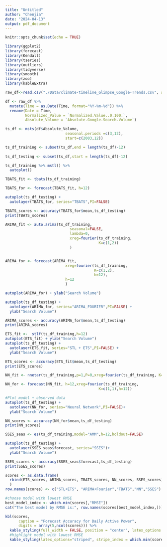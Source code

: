 ```yaml
---
title: "Untitled"
author: "Chenjia"
date: "2024-04-13"
output: pdf_document
---
```


```r
knitr::opts_chunk$set(echo = TRUE)
```

```r
library(ggplot2)
library(forecast)  
library(Kendall)
library(tseries)
library(outliers)
library(tidyverse)
library(smooth)
library(zoo)
library(kableExtra)
```


```r
raw_df<-read.csv("./Data/climate-timeline_Glimpse_Google-Trends.csv", skip = 5) 

df <- raw_df %>%
  mutate(Time = as.Date(Time, format="%Y-%m-%d")) %>% 
  rename(Date = Time,
         Normalized_Value = `Normalized.Value..0.100.`,
         Absolute_Volume = `Absolute.Google.Search.Volume`)
```

```r
ts_df <- msts(df$Absolute_Volume, 
                           seasonal.periods =c(3,12),
                           start=c(2003,12))

ts_df_training <- subset(ts_df,end = length(ts_df)-12)
                         
ts_df_testing <- subset(ts_df,start = length(ts_df)-12)

ts_df_training %>% mstl() %>%
  autoplot()
```

```r
TBATS_fit <- tbats(ts_df_training)

TBATS_for <- forecast(TBATS_fit, h=12)

autoplot(ts_df_testing) +
  autolayer(TBATS_for, series="TBATS",PI=FALSE)

TBATS_scores <- accuracy(TBATS_for$mean,ts_df_testing)
print(TBATS_scores)
```

```r
ARIMA_fit <- auto.arima(ts_df_training, 
                             seasonal=FALSE, 
                             lambda=0,
                             xreg=fourier(ts_df_training, 
                                          K=c(1,2))
                             )


ARIMA_for <- forecast(ARIMA_fit,
                           xreg=fourier(ts_df_training,
                                        K=c(1,2),
                                        h=12),
                           h=12
                           )

autoplot(ARIMA_for) + ylab("Search Volume")

autoplot(ts_df_testing) +
  autolayer(ARIMA_for, series="ARIMA_FOURIER",PI=FALSE) +
  ylab("Search Volume")

ARIMA_scores <- accuracy(ARIMA_for$mean,ts_df_testing)
print(ARIMA_scores)
```

```r
ETS_fit <-  stlf(ts_df_training,h=12)
autoplot(ETS_fit) + ylab("Search Volume")
autoplot(ts_df_testing) +
  autolayer(ETS_fit, series="STL + ETS",PI=FALSE) +
  ylab("Search Volume")

ETS_scores <- accuracy(ETS_fit$mean,ts_df_testing)
print(ETS_scores)
```

```r
NN_fit <- nnetar(ts_df_training,p=1,P=0,xreg=fourier(ts_df_training, K=c(1,1)))

NN_for <- forecast(NN_fit, h=12,xreg=fourier(ts_df_training, 
                                          K=c(1,1),h=12))

#Plot model + observed data
autoplot(ts_df_testing) +
  autolayer(NN_for, series="Neural Network",PI=FALSE)+
  ylab("Search Volume") 

NN_scores <- accuracy(NN_for$mean,ts_df_testing)
print(NN_scores)
```

```r
SSES_seas <- es(ts_df_training,model="AMM",h=12,holdout=FALSE)

autoplot(ts_df_testing) +
  autolayer(SSES_seas$forecast, series="SSES")+
  ylab("Search Volume") 

SSES_scores <- accuracy(SSES_seas$forecast,ts_df_testing)
print(SSES_scores)


```

```r
scores <- as.data.frame(
  rbind(ETS_scores, ARIMA_scores, TBATS_scores, NN_scores, SSES_scores)
  )
row.names(scores) <- c("STL+ETS", "ARIMA+Fourier","TBATS","NN","SSES")

#choose model with lowest RMSE
best_model_index <- which.min(scores[,"RMSE"])
cat("The best model by RMSE is:", row.names(scores[best_model_index,]))
```

```r
kbl(scores, 
      caption = "Forecast Accuracy for Daily Active Power",
      digits = array(5,ncol(scores))) %>%
  kable_styling(full_width = FALSE, position = "center", latex_options = "hold_position") %>%
  #highlight model with lowest RMSE
  kable_styling(latex_options="striped", stripe_index = which.min(scores[,"RMSE"]))
```

